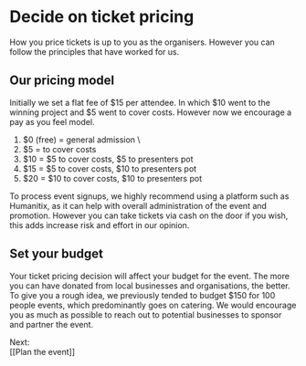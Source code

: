 # Decide on ticket pricing

How you price tickets is up to you as the organisers. However you can follow the principles that have worked for us.

## Our pricing model

Initially we set a flat fee of $15 per attendee. In which $10 went to the winning project and $5 went to cover costs. However now we encourage a pay as you feel model. 
1. $0 (free) = general admission \
2. $5 = to cover costs
3. $10 = $5 to cover costs, $5 to presenters pot
4. $15 = $5 to cover costs, $10 to presenters pot
5. $20 = $10 to cover costs, $10 to presenters pot

To process event signups, we highly recommend using a platform such as Humanitix, as it can help with overall administration of  the event and promotion. However you can take tickets via cash on the door if you wish, this adds increase risk and effort in our opinion.

## Set your budget
Your ticket pricing decision will affect your budget for the event. The more you can have donated from local businesses and organisations, the better. 
To give you a rough idea, we previously tended to budget $150 for 100 people events, which predominantly goes on catering.
We would encourage you as much as possible to reach out to potential businesses to sponsor and partner the event.

Next:\
[[Plan the event]]